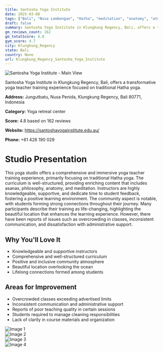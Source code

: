 ```yaml
---
title: Santosha Yoga Institute
date: 2025-03-08
tags: ["Bali", "Nusa Lembongan", "Hatha", "meditation", "anatomy", "atmosphere", "community", "Klungkung Regency"]  
draft: false
summary: Santosha Yoga Institute in Klungkung Regency, Bali, offers a transformative yoga teacher training experience focused on traditional Hatha yoga.
gm_reviews_count: 162
gm_totalScore: 4.8
gym_score: 4.7
city: Klungkung_Regency
state: Bali
country: None
url: Klungkung_Regency_Santosha_Yoga_Institute
---
```


<div className="aspect-[16/9] relative my-8">
  <img 
    src="https://lh5.googleusercontent.com/p/AF1QipNvcMAhNB2SHCs3HSVicgz5jf_PiGb7fQVgyyea=w1920-h1080-k-no"
    alt="Santosha Yoga Institute - Main View"
    className="object-cover absolute inset-0 w-full h-full rounded-lg"
  />
</div>

Santosha Yoga Institute in Klungkung Regency, Bali, offers a transformative yoga teacher training experience focused on traditional Hatha yoga.

**Address:** Jungutbatu, Nusa Penida, Klungkung Regency, Bali 80771, Indonesia

**Category:** Yoga retreat center

**Score:** 4.8 based on 162 reviews

**Website:** https://santoshayogainstitute.edu.au/

**Phone:** +61 428 190 029

# Studio Presentation

This yoga studio offers a comprehensive and immersive yoga teacher training experience, primarily focusing on traditional Hatha yoga. The curriculum is well-structured, providing enriching content that includes asanas, philosophy, anatomy, and meditation. Instructors are highly knowledgeable, supportive, and dedicate time to student feedback, fostering a positive learning environment. The community aspect is notable, with students forming strong connections throughout their journey. Many participants describe their training as life-changing, highlighting the beautiful location that enhances the learning experience. However, there have been reports of issues such as overcrowding in classes, inconsistent communication, and dissatisfaction with administrative support.

## Why You'll Love It

- Knowledgeable and supportive instructors
- Comprehensive and well-structured curriculum
- Positive and inclusive community atmosphere
- Beautiful location overlooking the ocean
- Lifelong connections formed among students

## Areas for Improvement

- Overcrowded classes exceeding advertised limits
- Inconsistent communication and administrative support
- Reports of poor teaching quality in certain sessions
- Students required to manage cleaning responsibilities
- Lack of clarity in course materials and organization

<div className="grid grid-cols-1 xl:grid-cols-2 gap-4 my-8">
<div className="aspect-[4/3] relative"><img src="https://lh3.googleusercontent.com/p/AF1QipOVPSFXptcj47PVkkFd_zbUWoLTzZ44SpZkYJIu=w1920-h1080-k-no" alt="Image 1" className="object-cover absolute inset-0 w-full h-full rounded-lg" /></div>
<div className="aspect-[4/3] relative"><img src="https://lh5.googleusercontent.com/p/AF1QipMMXtNBK26zKLL6qkJqlA5iUp3XMNrxUbC3XZsH=w1920-h1080-k-no" alt="Image 2" className="object-cover absolute inset-0 w-full h-full rounded-lg" /></div>
<div className="aspect-[4/3] relative"><img src="https://lh5.googleusercontent.com/p/AF1QipPplSQ4CriA15AL7LEKQmbw5_eXZyngbVkXz1bR=w1920-h1080-k-no" alt="Image 3" className="object-cover absolute inset-0 w-full h-full rounded-lg" /></div>
<div className="aspect-[4/3] relative"><img src="https://lh5.googleusercontent.com/p/AF1QipNfaOCg3HvE1TnsKlmSaMZhlriknFTz69dM7klQ=w1920-h1080-k-no" alt="Image 4" className="object-cover absolute inset-0 w-full h-full rounded-lg" /></div>
</div>